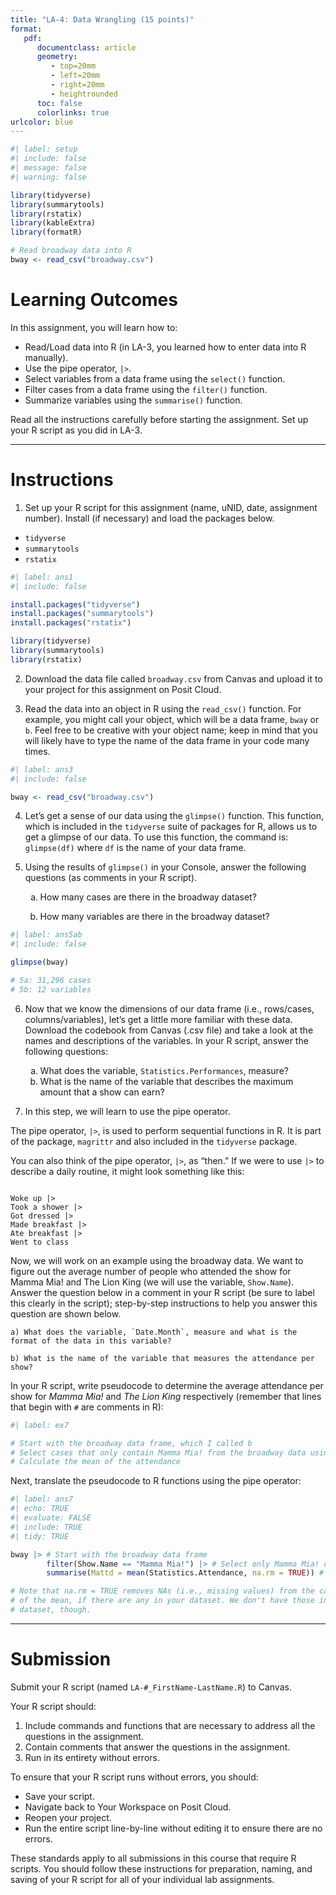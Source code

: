 ```yaml
---
title: "LA-4: Data Wrangling (15 points)"
format:
   pdf:
      documentclass: article
      geometry:
         - top=20mm
         - left=20mm
         - right=20mm
         - heightrounded
      toc: false
      colorlinks: true
urlcolor: blue
---
```


```r
#| label: setup
#| include: false
#| message: false
#| warning: false

library(tidyverse)
library(summarytools)
library(rstatix)
library(kableExtra)
library(formatR)

# Read broadway data into R
bway <- read_csv("broadway.csv")

```

# Learning Outcomes

In this assignment, you will learn how to:

-   Read/Load data into R (in LA-3, you learned how to enter data into R manually).
-   Use the pipe operator, `|>`.
-   Select variables from a data frame using the `select()` function.
-   Filter cases from a data frame using the `filter()` function.
-   Summarize variables using the `summarise()` function.

::: callout-tip
Read all the instructions carefully before starting the assignment. Set up your R script as you did in LA-3.
:::

------------------------------------------------------------------------

# Instructions

1)  Set up your R script for this assignment (name, uNID, date, assignment number). Install (if necessary) and load the packages below.

-   `tidyverse`
-   `summarytools`
-   `rstatix`

```r
#| label: ans1
#| include: false

install.packages("tidyverse")
install.packages("summarytools")
install.packages("rstatix")

library(tidyverse)
library(summarytools)
library(rstatix)

```

2)  Download the data file called `broadway.csv` from Canvas and upload it to your project for this assignment on Posit Cloud.

3)  Read the data into an object in R using the `read_csv()` function. For example, you might call your object, which will be a data frame, `bway` or `b`. Feel free to be creative with your object name; keep in mind that you will likely have to type the name of the data frame in your code many times.

```r
#| label: ans3
#| include: false

bway <- read_csv("broadway.csv")

```

4)  Let's get a sense of our data using the `glimpse()` function. This function, which is included in the `tidyverse` suite of packages for R, allows us to get a glimpse of our data. To use this function, the command is: `glimpse(df)` where `df` is the name of your data frame.

5)  Using the results of `glimpse()` in your Console, answer the following questions (as comments in your R script).

    a) How many cases are there in the broadway dataset?

    b) How many variables are there in the broadway dataset?

```r
#| label: ans5ab
#| include: false

glimpse(bway)

# 5a: 31,296 cases
# 5b: 12 variables

```

6)  Now that we know the dimensions of our data frame (i.e., rows/cases, columns/variables), let's get a little more familiar with these data. Download the codebook from Canvas (.csv file) and take a look at the names and descriptions of the variables. In your R script, answer the following questions:

    a)  What does the variable, `Statistics.Performances`, measure?
    b)  What is the name of the variable that describes the maximum amount that a show can earn?

7)  In this step, we will learn to use the pipe operator.

The pipe operator, `|>`, is used to perform sequential functions in R. It is part of the package, `magrittr` and also included in the `tidyverse` package.

You can also think of the pipe operator, `|>`, as "then." If we were to use `|>` to describe a daily routine, it might look something like this:

```         

Woke up |>
Took a shower |>
Got dressed |>
Made breakfast |>
Ate breakfast |>
Went to class
```

Now, we will work on an example using the broadway data. We want to figure out the average number of people who attended the show for Mamma Mia! and The Lion King (we will use the variable, `Show.Name`). Answer the question below in a comment in your R script (be sure to label this clearly in the script); step-by-step instructions to help you answer this question are shown below.

    a) What does the variable, `Date.Month`, measure and what is the format of the data in this variable?

    b) What is the name of the variable that measures the attendance per show?

In your R script, write pseudocode to determine the average attendance per show for *Mamma Mia!* and *The Lion King* respectively (remember that lines that begin with `#` are comments in R):

```r
#| label: ex7

# Start with the broadway data frame, which I called b
# Select cases that only contain Mamma Mia! from the broadway data using the Show.Name variable
# Calculate the mean of the attendance

```

Next, translate the pseudocode to R functions using the pipe operator:

```r
#| label: ans7
#| echo: TRUE
#| evaluate: FALSE
#| include: TRUE
#| tidy: TRUE

bway |> # Start with the broadway data frame
        filter(Show.Name == "Mamma Mia!") |> # Select only Mamma Mia! cases
        summarise(Mattd = mean(Statistics.Attendance, na.rm = TRUE)) # find mean

# Note that na.rm = TRUE removes NAs (i.e., missing values) from the calculation
# of the mean, if there are any in your dataset. We don't have those in this
# dataset, though.

```

<!-- Let's say we also want to know the minimum and maximum number of people who attended a Mamma Mia! show. To do so, add arguments to the `summarise()` function: -->

<!-- ```{r echo=TRUE, eval=FALSE, include=TRUE, tidy=TRUE} -->

<!-- b |> # Start with the broadway data frame -->

<!--         filter(Show.Name == "Mamma Mia!") |> # Select only Mamma Mia! cases -->

<!--         summarise(M_attd = mean(Statistics.Attendance, na.rm = TRUE), # find mean -->

<!--                   min_attd = min(Statistics.Attendance, na.rm = TRUE), # find minimum -->

<!--                   max_attd = max(Statistics.Attendance, na.rm = TRUE)) # find maximum -->

<!-- ``` -->

<!-- Using the calculations performed by the R commands above, answer the following questions: -->

<!-- b) What is the minimum number of people who attended Mamma Mia!? -->

<!-- c) What is the maximum number of people who attended Mamma Mia!? -->

<!-- d) What is the mean number of people who attended Mamma Mia!? -->

<!-- ```{r step-3, include=FALSE} -->

<!-- b |> # Start with the broadway data frame -->

<!--         filter(Show.Name == "Mamma Mia!") |> # Select only Mamma Mia! cases -->

<!--         summarise(M_attd = mean(Statistics.Attendance, na.rm = TRUE), # find mean -->

<!--                   min_attd = min(Statistics.Attendance, na.rm = TRUE), # find minimum -->

<!--                   max_attd = max(Statistics.Attendance, na.rm = TRUE)) # find maximum -->

<!-- # 3a: Statistics.Attendance -->

<!-- # 3b: 3307 people -->

<!-- # 3c: 13742 people -->

<!-- # 3d: 10436 people -->

<!-- ``` -->

<!-- # Step 4 {.tabset .tabset-fade} -->

<!-- Use the same logic and process from [Step 3] to answer the following questions: -->

<!-- a) What is the minimum number of people who attended The Lion King?  -->

<!-- b) What is the maximum number of people who attended The Lion King? -->

<!-- c) What is the mean number of people who attended The Lion King? -->

<!-- ```{r step-4, include=FALSE} -->

<!-- b |> # Start with the braodway data frame -->

<!--         filter(Show.Name == "The Lion King") |> # Select only The Lion King cases -->

<!--         summarise(M_attd = mean(Statistics.Attendance, na.rm = TRUE), # find mean -->

<!--                   min_attd = min(Statistics.Attendance, na.rm = TRUE), # find minimum -->

<!--                   max_attd = max(Statistics.Attendance, na.rm = TRUE)) # find maximum -->

<!-- # 4a: 13477 people -->

<!-- # 4b: 15737 people -->

<!-- # 4c: 16319 people -->

<!-- ``` -->

<!-- # Step 5 {.tabset .tabset-fade} -->

<!-- ## Instructions -->

<!-- Using `|>`and the functions you just learned, write R code to determine the answers to the questions below. -->

<!-- a) Among shows in the **Studio 54 theater** that are **musicals**, what is the minimum, maximum, and mean **"Gross Gross"** in dollars? -->

<!-- b) Among shows in the **Vivian Beaumont theater** that are **musicals**, what is the minimum, maximum, and mean **"Gross Gross"** in dollars? -->

<!-- ```{r step-5, include=FALSE} -->

<!-- b |> # Start with the braodway data frame -->

<!--         filter(Show.Theater == "Studio 54") |> # Select only Studio 54 cases -->

<!--         filter(Show.Type == "Musical") |> # Select type == musical -->

<!--         summarise(M_gross = mean(Statistics.Gross, na.rm = TRUE), # find mean -->

<!--                   min_gross = min(Statistics.Gross, na.rm = TRUE), # find minimum -->

<!--                   max_gross = max(Statistics.Gross, na.rm = TRUE)) # find maximum -->

<!-- b |> # Start with the braodway data frame -->

<!--         filter(Show.Theater == "Vivian Beaumont") |> # Select only Vivian Beaumont cases -->

<!--         filter(Show.Type == "Musical") |> # Select type == musical -->

<!--         summarise(M_gross = mean(Statistics.Gross, na.rm = TRUE), # find mean -->

<!--                   min_gross = min(Statistics.Gross, na.rm = TRUE), # find minimum -->

<!--                   max_gross = max(Statistics.Gross, na.rm = TRUE)) # find maximum -->

<!-- # 5a: min = 87141 USD, max = 1051850 USD, M = 460019.7 USD -->

<!-- # 5b: min = 67578 USD, max = 1247155 USD, M = 561461.1 USD -->

<!-- ``` -->

<!-- ## Hint -->

<!-- Start by identifying the variables (which variable will you use to filter or select cases? Which variable will be used in the `mean()` function) that you will use in this code chunk. Then, write pseudocode detailing the steps you need to take to arrive at answers for a and b. Finally, write your R commands using the pipe operator. Remember that each line of code must have a comment. -->

<!-- If you need help with the `mean()` function, pull up the corresponding help documentation. -->

------------------------------------------------------------------------

# Submission

Submit your R script (named `LA-#_FirstName-LastName.R`) to Canvas.

Your R script should:

1)  Include commands and functions that are necessary to address all the questions in the assignment.
2)  Contain comments that answer the questions in the assignment.
3)  Run in its entirety without errors.

To ensure that your R script runs without errors, you should:

-   Save your script.
-   Navigate back to Your Workspace on Posit Cloud.
-   Reopen your project.
-   Run the entire script line-by-line without editing it to ensure there are no errors.

::: callout-important
These standards apply to all submissions in this course that require R scripts. You should follow these instructions for preparation, naming, and saving of your R script for all of your individual lab assignments.
:::
